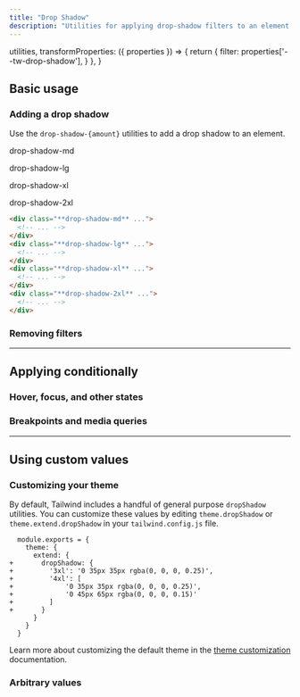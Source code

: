 ```yaml
---
title: "Drop Shadow"
description: "Utilities for applying drop-shadow filters to an element."
---
```



  utilities,
  transformProperties: ({ properties }) => {
    return {
      filter: properties['--tw-drop-shadow'],
    }
  },
}

## Basic usage

### Adding a drop shadow

Use the `drop-shadow-{amount}` utilities to add a drop shadow to an element.

<Example p="none" lightOnly={true}>
  <div class="flex justify-start sm:block overflow-scroll sm:overflow-visible scroll-p-8">
  <div class="flex items-center justify-around gap-6 sm:gap-4 font-mono font-bold shrink-0 p-8">
    <div class="flex flex-col items-center shrink-0">
      <p class="font-medium text-sm text-slate-500 font-mono text-center mb-3">drop-shadow-md</p>
      <div class="drop-shadow-md">
        <div class="w-24 h-24 bg-white rounded-lg"></div>
      </div>
    </div>
    <div class="flex flex-col items-center shrink-0">
      <p class="font-medium text-sm text-slate-500 font-mono text-center mb-3">drop-shadow-lg</p>
      <div class="drop-shadow-lg">
        <div class="w-24 h-24 bg-white rounded-lg"></div>
      </div>
    </div>
    <div class="flex flex-col items-center shrink-0">
      <p class="font-medium text-sm text-slate-500 font-mono text-center mb-3">drop-shadow-xl</p>
      <div class="drop-shadow-xl">
        <div class="w-24 h-24 bg-white rounded-lg"></div>
      </div>
    </div>
    <div class="flex flex-col items-center shrink-0">
      <p class="font-medium text-sm text-slate-500 font-mono text-center mb-3">drop-shadow-2xl</p>
      <div class="drop-shadow-2xl">
        <div class="w-24 h-24 bg-white rounded-lg"></div>
      </div>
    </div>
  </div>
  </div>
</Example>

```html
<div class="**drop-shadow-md** ...">
  <!-- ... -->
</div>
<div class="**drop-shadow-lg** ...">
  <!-- ... -->
</div>
<div class="**drop-shadow-xl** ...">
  <!-- ... -->
</div>
<div class="**drop-shadow-2xl** ...">
  <!-- ... -->
</div>
```

### Removing filters

<RemovingFilters defaultClass="blur-md invert drop-shadow-xl" />

---

## <Heading ignore>Applying conditionally</Heading>

### <Heading ignore>Hover, focus, and other states</Heading>

<HoverFocusAndOtherStates defaultClass="drop-shadow-md" featuredClass="drop-shadow-xl" />

### <Heading ignore>Breakpoints and media queries</Heading>

<BreakpointsAndMediaQueries defaultClass="drop-shadow-md" featuredClass="drop-shadow-xl" />

---

## Using custom values

### Customizing your theme

By default, Tailwind includes a handful of general purpose `dropShadow` utilities. You can customize these values by editing `theme.dropShadow` or `theme.extend.dropShadow` in your `tailwind.config.js` file.

```diff-js tailwind.config.js
  module.exports = {
    theme: {
      extend: {
+       dropShadow: {
+         '3xl': '0 35px 35px rgba(0, 0, 0, 0.25)',
+         '4xl': [
+             '0 35px 35px rgba(0, 0, 0, 0.25)',
+             '0 45px 65px rgba(0, 0, 0, 0.15)'
+         ]
+       }
      }
    }
  }
```

Learn more about customizing the default theme in the [theme customization](/docs/theme#customizing-the-default-theme) documentation.

### Arbitrary values

<ArbitraryValues property="drop-shadow" featuredClass="drop-shadow-[0_35px_35px_rgba(0,0,0,0.25)]" />
